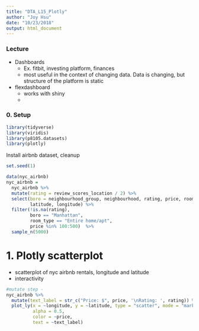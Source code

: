 ```yaml
---
title: "DTA_L15_Plotly"
author: "Joy Hsu"
date: "10/23/2018"
output: html_document
---
```


### Lecture

* Dashboards
    * Ex. fitbit, investing platform, finances
    * most useful in the context of changing data. Data is changing, but structure of the platform is static
    
* flexdashboard
    * works with shiny
    * 

### 0. Setup

```r
library(tidyverse)
library(viridis)
library(p8105.datasets)
library(plotly)
```

Install airbnb dataset, cleanup
```r
set.seed(1)

data(nyc_airbnb)
nyc_airbnb = 
  nyc_airbnb %>% 
  mutate(rating = review_scores_location / 2) %>%
  select(boro = neighbourhood_group, neighbourhood, rating, price, room_type,
         latitude, longitude) %>%
  filter(!is.na(rating), 
         boro == "Manhattan",
         room_type == "Entire home/apt",
         price %in% 100:500)  %>% 
  sample_n(5000)
```

# 1. Plotly scatterplot

* scatterplot of nyc airbnb rentals, longitude and latitude
* interactivity

```r
#mutate step - 
nyc_airbnb %>%
  mutate(text_label = str_c("Price: $", price, '\nRating: ', rating)) %>% 
  plot_ly(x = ~longitude, y = ~latitude, type = "scatter", mode = "markers",
          alpha = 0.5, 
          color = ~price,
          text = ~text_label)
```

